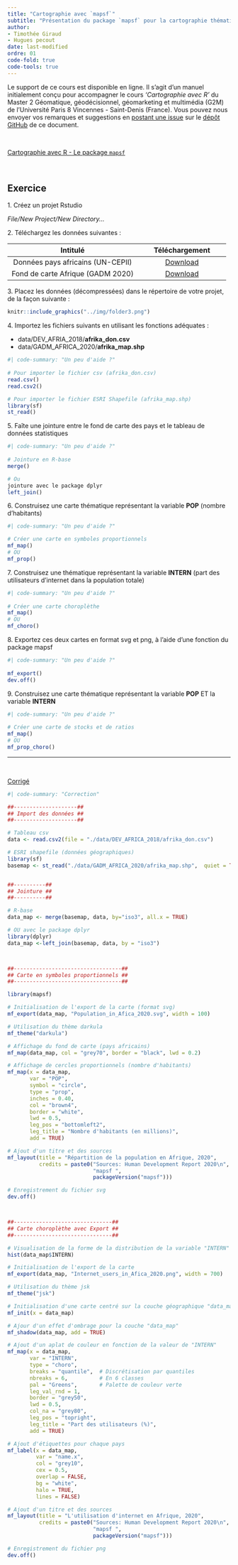 ```yaml
---
title: "Cartographie avec `mapsf`"
subtitle: "Présentation du package `mapsf` pour la cartographie thématique"
author: 
- Timothée Giraud
- Hugues pecout
date: last-modified
ordre: 01
code-fold: true
code-tools: true
---
```


:::{.callout-note}
Le support de ce cours est disponible en ligne. Il s'agit d'un manuel initialement conçu pour accompagner le cours *'Cartographie avec R'* du Master 2 Géomatique, géodécisionnel, géomarketing et multimédia (G2M) de l’Université Paris 8 Vincennes - Saint-Denis (France). 
Vous pouvez nous envoyer vos remarques et suggestions en [postant une issue](https://github.com/rCarto/cartographie_avec_r/issues) sur le [dépôt GitHub](https://github.com/rCarto/cartographie_avec_r) de ce document.
:::

\

::: center
<a href="https://rcarto.github.io/cartographie_avec_r/" class="btn btn-info" role="button" aria-disabled="true"><i class="bi bi-eye"></i> Cartographie avec R - Le package `mapsf`</a>
:::

\

## <i class="bi bi-person-workspace"></i> Exercice {.title .exo-title}

::: {#exo}
[1. Créez un projet Rstudio]{.question}

*File/New Project/New Directory...*

[2. Téléchargez les données suivantes :]{.question}

|             Intitulé              |                                                                     Téléchargement                                                                      |
|:-----------------------------------------:|:---------------------------:|
| Données pays africains (UN-CEPII) | <a href="https://bit.ly/3DaCAkX" class="btn btn-outline-warning" role="button" aria-disabled="true"><i class="bi bi-cloud-arrow-down"></i> Download</a> |
| Fond de carte Afrique (GADM 2020) | <a href="https://bit.ly/3DaAUb2" class="btn btn-outline-warning" role="button" aria-disabled="true"><i class="bi bi-cloud-arrow-down"></i> Download</a> |

[3. Placez les données (décompressées) dans le répertoire de votre projet, de la façon suivante :]{.question}

```r
knitr::include_graphics("../img/folder3.png")
```

[4. Importez les fichiers suivants en utilisant les fonctions adéquates :]{.question}

-   data/DEV_AFRIA_2018/**afrika_don.csv**\
-   data/GADM_AFRICA_2020/**afrika_map.shp**\

```r
#| code-summary: "Un peu d'aide ?"
  
# Pour importer le fichier csv (afrika_don.csv)
read.csv()
read.csv2()

# Pour importer le fichier ESRI Shapefile (afrika_map.shp)
library(sf)
st_read()


```

[5. Faîte une jointure entre le fond de carte des pays et le tableau de données statistiques]{.question}

```r
#| code-summary: "Un peu d'aide ?"
  
# Jointure en R-base
merge() 

# Ou 
jointure avec le package dplyr
left_join()

```

[6. Construisez une carte thématique représentant la variable **POP** (nombre d'habitants)]{.question}

```r
#| code-summary: "Un peu d'aide ?"

# Créer une carte en symboles proportionnels
mf_map()
# OU
mf_prop()


```


[7. Construisez une thématique représentant la variable **INTERN** (part des utilisateurs d'internet dans la population totale)]{.question}

```r
#| code-summary: "Un peu d'aide ?"
  
# Créer une carte choroplèthe
mf_map()
# OU
mf_choro()

```


[8. Exportez ces deux cartes en format svg et png, à l'aide d'une fonction du package mapsf]{.question}

```r
#| code-summary: "Un peu d'aide ?"
  
mf_export()
dev.off()

```



[9.  Construisez une carte thématique représentant la variable **POP** ET la variable **INTERN**]{.question}

```r
#| code-summary: "Un peu d'aide ?"
  
# Créer une carte de stocks et de ratios
mf_map()
# OU
mf_prop_choro()

```


------------------------------------------------------------------------

\

::: center
<a href="/correction/cartographie_mapsf.zip" class="btn btn-outline-warning" role="button" aria-disabled="true"><i class="bi bi-cloud-arrow-down"></i> Corrigé</a>
:::

```r
#| code-summary: "Correction"

##--------------------##  
## Import des données ##
##--------------------##

# Tableau csv
data <- read.csv2(file = "./data/DEV_AFRICA_2018/afrika_don.csv")

# ESRI shapefile (données géographiques)
library(sf)
basemap <- st_read("./data/GADM_AFRICA_2020/afrika_map.shp",  quiet = TRUE)


##----------##
## Jointure ##
##----------##

# R-base
data_map <- merge(basemap, data, by="iso3", all.x = TRUE)

# OU avec le package dplyr
library(dplyr)
data_map <-left_join(basemap, data, by = "iso3")



##----------------------------------##  
## Carte en symboles proportionnels ##
##----------------------------------##

library(mapsf)

# Initialisation de l'export de la carte (format svg)
mf_export(data_map, "Population_in_Afica_2020.svg", width = 100)

# Utilisation du thème darkula
mf_theme("darkula")

# Affichage du fond de carte (pays africains)
mf_map(data_map, col = "grey70", border = "black", lwd = 0.2)

# Affichage de cercles proportionnels (nombre d'habitants)
mf_map(x = data_map,
       var = "POP",
       symbol = "circle",
       type = "prop",
       inches = 0.40,
       col = "brown4",
       border = "white",
       lwd = 0.5,
       leg_pos = "bottomleft2",
       leg_title = "Nombre d'habitants (en millions)", 
       add = TRUE)

# Ajout d'un titre et des sources
mf_layout(title = "Répartition de la population en Afrique, 2020",
          credits = paste0("Sources: Human Development Report 2020\n",
                           "mapsf ", 
                           packageVersion("mapsf")))

# Enregistrement du fichier svg
dev.off()



##-------------------------------##  
## Carte choroplèthe avec Export ##
##-------------------------------##

# Visualisation de la forme de la distribution de la variable "INTERN" 
hist(data_map$INTERN)

# Initialisation de l'export de la carte
mf_export(data_map, "Internet_users_in_Afica_2020.png", width = 700)

# Utilisation du thème jsk
mf_theme("jsk")

# Initialisation d'une carte centré sur la couche géographique "data_map" (pays d'Afrique)
mf_init(x = data_map)

# Ajour d'un effet d'ombrage pour la couche "data_map"
mf_shadow(data_map, add = TRUE)

# Ajout d'un aplat de couleur en fonction de la valeur de "INTERN"
mf_map(x = data_map,
       var = "INTERN",
       type = "choro",
       breaks = "quantile",  # Discrétisation par quantiles
       nbreaks = 6,          # En 6 classes
       pal = "Greens",       # Palette de couleur verte
       leg_val_rnd = 1, 
       border = "grey50",
       lwd = 0.5,
       col_na = "grey80",
       leg_pos = "topright",
       leg_title = "Part des utilisateurs (%)",
       add = TRUE)

# Ajout d'étiquettes pour chaque pays
mf_label(x = data_map, 
         var = "name.x", 
         col = "grey10", 
         cex = 0.5,
         overlap = FALSE,          
         bg = "white",
         halo = TRUE, 
         lines = FALSE)

# Ajout d'un titre et des sources
mf_layout(title = "L'utilisation d'internet en Afrique, 2020",
          credits = paste0("Sources: Human Development Report 2020\n",
                           "mapsf ",
                           packageVersion("mapsf")))

# Enregistrement du fichier png
dev.off()





```
:::

\
